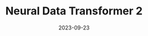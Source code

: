 ---
title: Neural Data Transformer 2
date: "2023-09-23"
pub_info: NeurIPS (2023)
authors:
    - Joel Ye
    - Jennifer C. Collinger
    - Leila Wehbe
    - Robert Gaunt
paper: https://www.biorxiv.org/content/10.1101/2023.09.18.558113v1
code: https://github.com/joel99/context_general_bci
image: "ndt2.png"
---